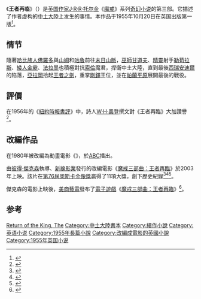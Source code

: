 {{noteTA
|T=zh-hans:王者归来;zh-hk:王者再臨;zh-tw:王者再臨;
|G1=LR
|1=zh-hans:护戒使者;zh-hk:魔戒現身;zh-tw:魔戒現身;
|2=zh-hans:双塔奇兵;zh-hk:雙城奇謀;zh-tw:雙城奇謀;
|3=zh-hans:王者归来;zh-hk:王者再臨;zh-tw:王者再臨;
}}
{{dablink|本条目介绍的是指环王系列小说第三部。指环王系列电影第三部请见[[指环王：王者归来|指环王：王者归来]]。}}
{{Infobox Book
| name          = 王者再臨
| image         = [[File:ReturnOfTheKing.JPG|175px]]
| image_caption = 王者再临英文第一版。
| author        = [[J·R·R·托尔金|J·R·R·托尔金]]
| title_orig    = {{lang|en|The Return of the King}}
| country       = [[英国|英国]]
| language      = [[英语|英语]]
| genre         = [[奇幻小说|奇幻]]
| publisher     = {{le|喬治·艾倫與昂溫|Allen & Unwin}}<ref>{{Cite web |url=http://www.betweenthecovers.com/btc/reference_library/title/1016533 |title=存档副本 |accessdate=2010-04-27 |archive-date=2011-06-10 |archive-url=https://web.archive.org/web/20110610032137/http://www.betweenthecovers.com/btc/reference_library/title/1016533 |dead-url=yes }}</ref>
| release_date  = 1955年10月20日
| media_type    = 打印（[[精裝書|精裝]]和[[平装书|平装]]）
| pages         =
| preceded_by   = 《[[雙城奇謀|雙城奇謀]]》
|followed_by   =《[[湯姆·龐巴迪歷險記|湯姆·龐巴迪歷險記]]》
}}
《'''王者再临'''》（{{lang-en|''The Return of the King''}}）是[[英国|英国]][[作家|作家]][[J·R·R·托尔金|J·R·R·托尔金]]《[[魔戒|魔戒]]》系列[[奇幻小说|奇幻]][[小说|小说]]的第三部。它描述了作者虚构的[[中土大陸|中土大陸]]上发生的事情。本作品于1955年10月20日在英国出版第一版<ref name="魔戒的鍛造者：托爾金傳">{{Cite book|title=魔戒的鍛造者：托爾金傳|last=柯林·杜瑞茲|publisher=黑龍江教育出版社|year=2015年2月|isbn=978-7-5316-7894-6|location=哈爾濱}}</ref>。

== 情节 ==

隨著[[哈比族人|哈比族人]][[佛羅多|佛羅多]]與[[山姆·詹吉|山姆]]和[[咕魯|咕魯]]前往[[末日火山|末日山脈]]，[[巫師_(中土大陸)|巫師]][[甘道夫|甘道夫]]、[[精靈_(中土大陸)|精靈]]射手[[勒苟拉斯|勒苟拉斯]]、[[矮人_(中土大陸)|矮人]][[金靂|金靂]]、[[法拉墨|法拉墨]]也積極對抗[[索倫_(魔戒)|索倫]]魔君，捍衛中土大陸，直到最後[[西瑞安迪爾|西瑞安迪爾]]的陷落，[[亞拉岡_(魔戒)|亞拉岡]]拾起[[納希爾聖劍|王者之劍]]，重掌[[剛鐸|剛鐸]]王位，並在[[帕蘭平原|帕蘭平原]]展開最後的戰役。

==評價==
在1956年的《[[紐約時報書評|紐約時報書評]]》中，詩人[[W·H·奧登|W·H·奧登]]撰文對《王者再臨》大加讚譽<ref>{{Cite news|url=https://www.nytimes.com/1956/01/22/books/tolkien-king.html|title=At the End of the Quest, Victory|author=W. H. AUDEN|date=1956-01-22|work=The New York Times|accessdate=2018-11-09|archiveurl=https://web.archive.org/web/20110220002634/https://www.nytimes.com/1956/01/22/books/tolkien-king.html|archivedate=2011-02-20}}</ref>。

== 改編作品 ==
在1980年被改編為動畫電影《{{le|王者再臨 (1980年電影)|The Return of the King (1980 film)|王者再臨}}》，於[[美國廣播公司|ABC]]播出。

由[[彼得·傑克森|彼得·傑克森]]執導、[[新線影業|新線影業]]發行的改編電影《[[魔戒三部曲：王者再臨|魔戒三部曲：王者再臨]]》於2003年上映。該片在[[第76屆奧斯卡金像獎|第76屆奧斯卡金像獎]]贏得了11項大獎，創下歷史紀錄<ref>{{Cite web|url=https://news.tvbs.com.tw/other/380801|title=魔戒大獲全勝　囊括11項奧斯卡大獎|accessdate=2018-11-09|date=2004-03-01|publisher=TVBS新聞網|archive-date=2019-08-18|archive-url=https://web.archive.org/web/20190818204358/https://news.tvbs.com.tw/other/380801|dead-url=no}}</ref><ref>{{Cite news|url=https://news.pts.org.tw/article/5168?NEENO=5168|title=奧斯卡 魔戒三部曲最大贏家|date=2004-03-01|newspaper=公視新聞網|accessdate=2018-11-09|language=zh-Hant|archive-date=2018-11-09|archive-url=https://web.archive.org/web/20181109153105/https://news.pts.org.tw/article/5168?NEENO=5168|dead-url=no}}</ref><ref>{{Cite web|url=http://ent.sina.com.cn/m/f/2004-03-02/1523319048.html|title=《魔戒Ⅲ》击败对手 夺11项大奖平奥斯卡纪录|accessdate=2018-11-09|date=2004-03-02|publisher=新浪娛樂（南方都市报）|archive-date=2018-11-09|archive-url=https://web.archive.org/web/20181109112133/http://ent.sina.com.cn/m/f/2004-03-02/1523319048.html|dead-url=no}}</ref>。

傑克森的電影上映後，[[美商藝電|美商藝電]]發布了[[電子遊戲|電子遊戲]]《[[魔戒三部曲：王者再臨_(遊戲)|魔戒三部曲：王者再臨]]》<ref>{{Cite web|url=https://www.ign.com/articles/2003/04/25/the-lord-of-the-rings-return-of-the-king-details-and-interview|title=The Lord of the Rings: Return of the King Details and Interview|accessdate=2018-11-09|date=2003-04-25|last=Dunham|first=Douglass C. Perry & Jeremy|work=IGN|language=en-US|archive-date=2018-11-09|archive-url=https://web.archive.org/web/20181109112248/https://www.ign.com/articles/2003/04/25/the-lord-of-the-rings-return-of-the-king-details-and-interview|dead-url=no}}</ref>。

== 参考 ==
{{Reflist}}

{{中土大陸}}
{{魔戒}}

{{DEFAULTSORT:Lord of the Rings: The Return of the King, The}}
[[Category:魔戒|Return of the King, The]]
[[Category:中土大陸書本|Category:中土大陸書本]]
[[Category:續作小說|Category:續作小說]]
[[Category:英语小说|Category:英语小说]]
[[Category:1955年長篇小說|Category:1955年長篇小說]]
[[Category:改編成電影的英國小說|Category:改編成電影的英國小說]]
[[Category:1955年英国小说|Category:1955年英国小说]]